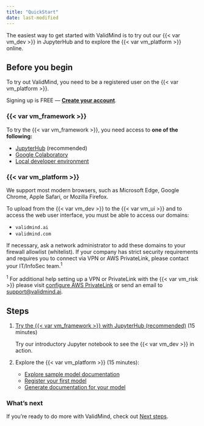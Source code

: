 ```yaml
---
title: "QuickStart"
date: last-modified
---
```


The easiest way to get started with ValidMind is to try out our {{< var vm_dev >}} in JupyterHub and to explore the {{< var vm_platform >}} online. 

## Before you begin

To try out ValidMind, you need to be a registered user on the {{< var vm_platform >}}.

::: {.callout title="Need an account for ValidMind?"}
Signing up is FREE — **[Create your account]({{< var vm_url >}})**.
:::

### {{< var vm_framework >}}

To try the {{< var vm_framework >}}, you need access to **one of the following:**

- [JupyterHub](developer/try-with-jupyterhub.qmd) (recommended)
- [Google Colaboratory](developer/try-with-colab.qmd)
- [Local developer environment](developer/try-in-your-own-environment.qmd)

### {{< var vm_platform >}}

We support most modern browsers, such as Microsoft Edge, Google Chrome, Apple Safari, or Mozilla Firefox.

To upload from the {{< var vm_dev >}} to the {{< var vm_ui >}} and to access the web user interface, you must be able to access our domains:

- `validmind.ai`
- `validmind.com`

If necessary, ask a network administrator to add these domains to your firewall allowlist (whitelist). If your company has strict security requirements and requires you to connect via VPN or AWS PrivateLink, please contact your IT/InfoSec team.^1^

::: {.column-margin}
^1^ For additional help setting up a VPN or PrivateLink with the {{< var vm_risk >}} please visit [configure AWS PrivateLink](/guide/configuration/configure-aws-privatelink.qmd) or send an email to <support@validmind.ai>.
:::

## Steps

1. [Try the {{< var vm_framework >}} with JupyterHub (recommended)](developer/try-with-jupyterhub.qmd) (15 minutes)

   Try our introductory Jupyter notebook to see the {{< var vm_dev >}} in action. 

2. Explore the {{< var vm_platform >}} (15 minutes):

    - [Explore sample model documentation](platform/explore-sample-model-documentation.qmd)
    - [Register your first model](platform/register-your-first-model.qmd)
    - [Generate documentation for your model](platform/generate-documentation-for-your-model.qmd)

### What's next

If you're ready to do more with ValidMind, check out [Next steps](platform/next-steps.qmd).
